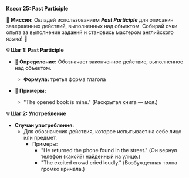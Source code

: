 
**Квест 25: Past Participle**

**🎯 Миссия:**
Овладей использованием ***Past Participle*** для описания завершенных действий, выполненных над объектом. Собирай очки опыта за выполнение заданий и становись мастером английского языка! 🌟

**💡 Шаг 1: Past Participle**
- **📜 Определение:** Обозначает законченное действие, выполненное над объектом.
    - **Формула:** третья форма глагола

- **📝 Примеры:**
    - <Highlight>"The opened book is mine."</Highlight> <Highlight>(Раскрытая книга — моя.)</Highlight>

**💡 Шаг 2: Употребление**
- **Случаи употребления:**
    - Для обозначения действия, которое испытывает на себе лицо или предмет.
        - Примеры:
            - "He returned the phone found in the street." (Он вернул телефон (какой?) найденный на улице.)
            - "The excited crowd cried loudly." (Возбужденная толпа громко кричала.)
